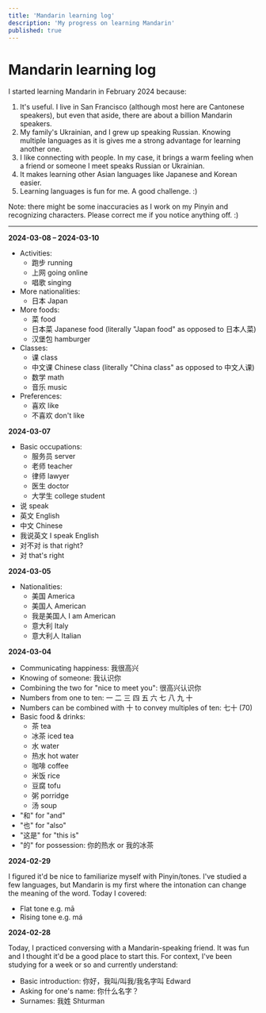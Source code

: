 ```yaml
---
title: 'Mandarin learning log'
description: 'My progress on learning Mandarin'
published: true
---
```


# Mandarin learning log

I started learning Mandarin in February 2024 because:

1. It's useful. I live in San Francisco (although most here are Cantonese speakers), but even that aside, there are about a billion Mandarin speakers.
2. My family's Ukrainian, and I grew up speaking Russian. Knowing multiple languages as it is gives me a strong advantage for learning another one.
3. I like connecting with people. In my case, it brings a warm feeling when a friend or someone I meet speaks Russian or Ukrainian.
4. It makes learning other Asian languages like Japanese and Korean easier.
5. Learning languages is fun for me. A good challenge. :)

Note: there might be some inaccuracies as I work on my Pinyin and recognizing characters. Please correct me if you notice anything off. :)

---

**2024-03-08 – 2024-03-10**

- Activities:
    - 跑步 running
    - 上网 going online
    - 唱歌 singing
- More nationalities:
    - 日本 Japan
- More foods:
    - 菜 food
    - 日本菜 Japanese food (literally "Japan food" as opposed to 日本人菜)
    - 汉堡包 hamburger
- Classes:
    - 课 class
    - 中文课 Chinese class (literally "China class" as opposed to 中文人课)
    - 数学 math
    - 音乐 music
- Preferences:
    - 喜欢 like
    - 不喜欢 don't like

**2024-03-07**

- Basic occupations:
    - 服务员 server
    - 老师 teacher
    - 律师 lawyer
    - 医生 doctor
    - 大学生 college student
- 说 speak
- 英文 English
- 中文 Chinese
- 我说英文 I speak English
- 对不对 is that right?
- 对 that's right

**2024-03-05**

- Nationalities:
    - 美国 America
    - 美国人 American
    - 我是美国人 I am American
    - 意大利 Italy
    - 意大利人 Italian

**2024-03-04**

- Communicating happiness: 我很高兴
- Knowing of someone: 我认识你
- Combining the two for "nice to meet you": 很高兴认识你
- Numbers from one to ten: 一 二 三 四 五 六 七 八 九 十
- Numbers can be combined with 十 to convey multiples of ten: 七十 (70)
- Basic food & drinks:
    - 茶 tea
    - 冰茶 iced tea
    - 水 water
    - 热水 hot water
    - 咖啡 coffee
    - 米饭 rice
    - 豆腐 tofu
    - 粥 porridge
    - 汤 soup
- "和" for "and"
- "也" for "also"
- "这是" for "this is"
- "的" for possession: 你的热水 or 我的冰茶

**2024-02-29**

I figured it'd be nice to familiarize myself with Pinyin/tones. I've studied a few languages, but Mandarin is my first where the intonation can change the meaning of the word. Today I covered:

- Flat tone e.g. mā
- Rising tone e.g. má

**2024-02-28**

Today, I practiced conversing with a Mandarin-speaking friend. It was fun and I thought it'd be a good place to start this. For context, I've been studying for a week or so and currently understand:

- Basic introduction: 你好，我叫/叫我/我名字叫 Edward
- Asking for one's name: 你什么名字？
- Surnames: 我姓 Shturman
